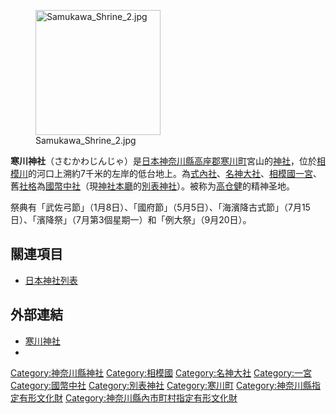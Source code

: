 {{日本神社
| name = 寒川神社
| img = File:the Samukawa Shrine 02.jpg
| img_capt = 寒川神社本殿
| image_width = 250px
| nihongo =寒川神社
| hiragana =さむかわじんじゃ
| romaji =Samukawa Jinja
| location = [[神奈川縣|神奈川縣]][[高座郡|高座郡]][[寒川町|寒川町]]
| god = 寒川比古命、寒川比女命
| type = 相模國一宮<br/>式內社（名神大）<br/>[[社格|國幣中社]]
| struct = 
| open_year = 不明
| cere_date = 9月20日
|}}
[[File:Samukawa_Shrine_2.jpg|200px]]

'''寒川神社'''（さむかわじんじゃ）是[[日本|日本]][[神奈川縣|神奈川縣]][[高座郡|高座郡]][[寒川町|寒川町]]宮山的[[神社|神社]]，位於[[相模川|相模川]]的河口上溯約7千米的左岸的低台地上。為[[式內社|式內社]]、[[名神大社|名神大社]]、[[相模國|相模國]][[一宮|一宮]]、舊[[社格|社格]]為[[國幣中社|國幣中社]]（現[[神社本廳|神社本廳]]的[[別表神社|別表神社]]）。被称为[[高仓健|高仓健]]的精神圣地。

祭典有「武佐弓節」（1月8日）、「國府節」（5月5日）、「海濱降古式節」（7月15日）、「濱降祭」（7月第3個星期一）和「例大祭」（9月20日）。

== 關連項目 ==
* [[日本神社列表|日本神社列表]]

== 外部連結 ==
{{Commonscat|Samukawa Shrine}}
* [http://samukawajinjya.jp/ 寒川神社] {{Wayback|url=http://samukawajinjya.jp/ |date=20210201071913 }}
* {{instagram|samukawa_jinja_official|寒川神社/Samukawa Jinja Shrine}}

{{一宮}}
{{近代社格制度}}

{{Japanese building-stub}}
[[Category:神奈川縣神社|Category:神奈川縣神社]]
[[Category:相模國|Category:相模國]]
[[Category:名神大社|Category:名神大社]]
[[Category:一宮|Category:一宮]]
[[Category:國幣中社|Category:國幣中社]]
[[Category:別表神社|Category:別表神社]]
[[Category:寒川町|Category:寒川町]]
[[Category:神奈川縣指定有形文化財|Category:神奈川縣指定有形文化財]]
[[Category:神奈川縣內市町村指定有形文化財|Category:神奈川縣內市町村指定有形文化財]]